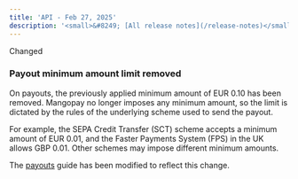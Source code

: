 ```yaml
---
title: 'API - Feb 27, 2025'  
description: '<small>&#8249; [All release notes](/release-notes)</small>'  
---
```


<div class="release-notes-page">

<div class="pill pill-orange">Changed</div>

### Payout minimum amount limit removed

On payouts, the previously applied minimum amount of EUR 0.10 has been removed. Mangopay no longer imposes any minimum amount, so the limit is dictated by the rules of the underlying scheme used to send the payout. 

For example, the SEPA Credit Transfer (SCT) scheme accepts a minimum amount of EUR 0.01, and the Faster Payments System (FPS) in the UK allows GBP 0.01. Other schemes may impose different minimum amounts.

The [payouts](/guides/payouts#minimum-amount) guide has been modified to reflect this change.

</div>